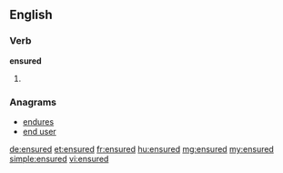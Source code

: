 ==English==

===Verb===
'''ensured'''

# {{past of|ensure}}

===Anagrams===
* [[endures#English|endures]]
* [[end user#English|end user]]

[[de:ensured]]
[[et:ensured]]
[[fr:ensured]]
[[hu:ensured]]
[[mg:ensured]]
[[my:ensured]]
[[simple:ensured]]
[[vi:ensured]]